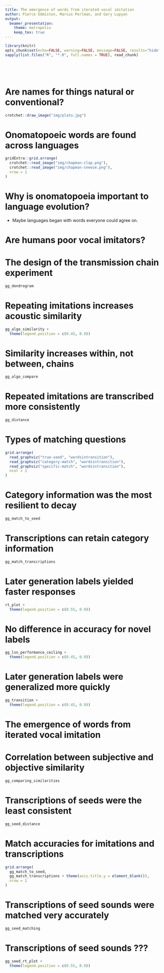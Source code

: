 ```yaml
---
title: The emergence of words from iterated vocal imitation
author: Pierce Edmiston, Marcus Perlman, and Gary Lupyan
output:
  beamer_presentation:
    theme: metropolis
    keep_tex: true
---
```


```r
library(knitr)
opts_chunk$set(echo=FALSE, warning=FALSE, message=FALSE, results="hide", cache=TRUE)
sapply(list.files("R", "*.R", full.names = TRUE), read_chunk)
```

```r
```

```r
```

```r
```

```r
```

# Are names for things natural or conventional?

```r
crotchet::draw_image("img/plato.jpg")
```

# Onomatopoeic words are found across languages

```r
gridExtra::grid.arrange(
  crotchet::read_image("img/chapman-clap.png"),
  crotchet::read_image("img/chapman-sneeze.png"),
  nrow = 1
)
```

# Why is onomatopoeia important to language evolution?

- Maybe languages began with words everyone could agree on.

# Are humans poor vocal imitators?

# The design of the transmission chain experiment

```r
gg_dendrogram
```

# Repeating imitations increases acoustic similarity

```r
gg_algo_similarity +
  theme(legend.position = c(0.45, 0.9))
```

# Similarity increases within, not between, chains

```r
gg_algo_compare
```

# Repeated imitations are transcribed more consistently

```r
gg_distance
```

# Types of matching questions

```r
grid.arrange(
  read_graphviz("true-seed", "wordsintransition"),
  read_graphviz("category-match", "wordsintransition"),
  read_graphviz("specific-match", "wordsintransition"),
  ncol = 1
)
```

# Category information was the most resilient to decay

```r
gg_match_to_seed
```

# Transcriptions can retain category information

```r
gg_match_transcriptions
```

# Later generation labels yielded faster responses

```r
rt_plot +
  theme(legend.position = c(0.55, 0.9))
```

# No difference in accuracy for novel labels

```r
gg_lsn_performance_ceiling +
  theme(legend.position = c(0.45, 0.9))
```

# Later generation labels were generalized more quickly

```r
gg_transition +
  theme(legend.position = c(0.45, 0.9))
```

# The emergence of words from iterated vocal imitation

<!----------------------------------------------------------------------------->

# Correlation between subjective and objective similarity

```r
gg_comparing_similarities
```

# Transcriptions of seeds were the least consistent

```r
gg_seed_distance
```

# Match accuracies for imitations and transcriptions

```r
grid.arrange(
  gg_match_to_seed,
  gg_match_transcriptions + theme(axis.title.y = element_blank()),
  nrow = 1
)
```

# Transcriptions of seed sounds were matched very accurately

```r
gg_seed_matching
```

# Transcriptions of seed sounds ???

```r
gg_seed_rt_plot +
  theme(legend.position = c(0.55, 0.9))
```
